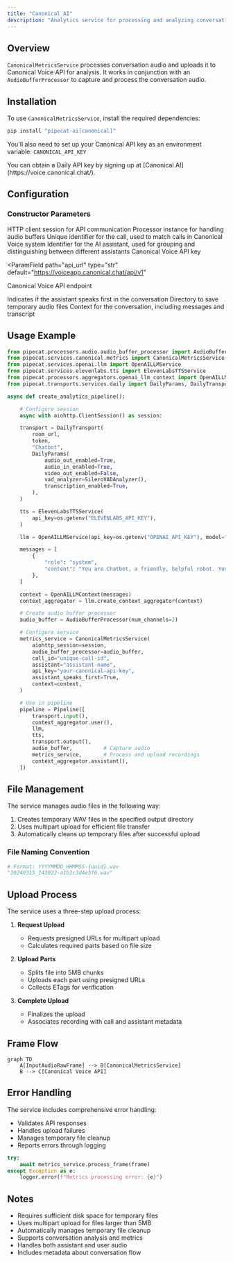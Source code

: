 ```yaml
---
title: "Canonical AI"
description: "Analytics service for processing and analyzing conversation recordings using Canonical AI’s Voice API"
---
```


## Overview

`CanonicalMetricsService` processes conversation audio and uploads it to Canonical Voice API for analysis. It works in conjunction with an `AudioBufferProcessor` to capture and process the conversation audio.

## Installation

To use `CanonicalMetricsService`, install the required dependencies:

```bash
pip install "pipecat-ai[canonical]"
```

You'll also need to set up your Canonical API key as an environment variable: `CANONICAL_API_KEY`

<Tip>
  You can obtain a Daily API key by signing up at [Canonical
  AI](https://voice.canonical.chat/).
</Tip>

## Configuration

### Constructor Parameters

<ParamField path="aiohttp_session" type="aiohttp.ClientSession" required>
  HTTP client session for API communication
</ParamField>

<ParamField path="audio_buffer_processor" type="AudioBufferProcessor" required>
  Processor instance for handling audio buffers
</ParamField>

<ParamField path="call_id" type="str" required>
  Unique identifier for the call, used to match calls in Canonical Voice system
</ParamField>

<ParamField path="assistant" type="str" required>
  Identifier for the AI assistant, used for grouping and distinguishing between
  different assistants
</ParamField>

<ParamField path="api_key" type="str" required>
  Canonical Voice API key
</ParamField>

<ParamField
  path="api_url"
  type="str"
  default="https://voiceapp.canonical.chat/api/v1"
>
  Canonical Voice API endpoint
</ParamField>

<ParamField path="assistant_speaks_first" type="bool" default="True">
  Indicates if the assistant speaks first in the conversation
</ParamField>

<ParamField path="output_dir" type="str" default="recordings">
  Directory to save temporary audio files
</ParamField>

<ParamField path="context" type="OpenAILLMContext" default="None">
  Context for the conversation, including messages and transcript
</ParamField>

## Usage Example

```python
from pipecat.processors.audio.audio_buffer_processor import AudioBufferProcessor
from pipecat.services.canonical.metrics import CanonicalMetricsService
from pipecat.services.openai.llm import OpenAILLMService
from pipecat.services.elevenlabs.tts import ElevenLabsTTSService
from pipecat.processors.aggregators.openai_llm_context import OpenAILLMContext
from pipecat.transports.services.daily import DailyParams, DailyTransport

async def create_analytics_pipeline():

    # Configure session
    async with aiohttp.ClientSession() as session:

    transport = DailyTransport(
        room_url,
        token,
        "Chatbot",
        DailyParams(
            audio_out_enabled=True,
            audio_in_enabled=True,
            video_out_enabled=False,
            vad_analyzer=SileroVADAnalyzer(),
            transcription_enabled=True,
        ),
    )

    tts = ElevenLabsTTSService(
        api_key=os.getenv("ELEVENLABS_API_KEY"),
    )

    llm = OpenAILLMService(api_key=os.getenv("OPENAI_API_KEY"), model="gpt-4o")

    messages = [
        {
            "role": "system",
            "content": "You are Chatbot, a friendly, helpful robot. Your goal is to demonstrate your capabilities in a succinct way. Your output will be converted to audio so don't include special characters in your answers. Respond to what the user said in a creative and helpful way, but keep your responses brief. Start by introducing yourself. Keep all your responses to 12 words or fewer.",
        },
    ]

    context = OpenAILLMContext(messages)
    context_aggregator = llm.create_context_aggregator(context)

    # Create audio buffer processor
    audio_buffer = AudioBufferProcessor(num_channels=2)

    # Configure service
    metrics_service = CanonicalMetricsService(
        aiohttp_session=session,
        audio_buffer_processor=audio_buffer,
        call_id="unique-call-id",
        assistant="assistant-name",
        api_key="your-canonical-api-key",
        assistant_speaks_first=True,
        context=context,
    )

    # Use in pipeline
    pipeline = Pipeline([
        transport.input(),
        context_aggregator.user(),
        llm,
        tts,
        transport.output(),
        audio_buffer,          # Capture audio
        metrics_service,       # Process and upload recordings
        context_aggregator.assistant(),
    ])
```

## File Management

The service manages audio files in the following way:

1. Creates temporary WAV files in the specified output directory
2. Uses multipart upload for efficient file transfer
3. Automatically cleans up temporary files after successful upload

### File Naming Convention

```python
# Format: YYYYMMDD_HHMMSS-{uuid}.wav
"20240315_143022-a1b2c3d4e5f6.wav"
```

## Upload Process

The service uses a three-step upload process:

1. **Request Upload**

   - Requests presigned URLs for multipart upload
   - Calculates required parts based on file size

2. **Upload Parts**

   - Splits file into 5MB chunks
   - Uploads each part using presigned URLs
   - Collects ETags for verification

3. **Complete Upload**
   - Finalizes the upload
   - Associates recording with call and assistant metadata

## Frame Flow

```mermaid
graph TD
    A[InputAudioRawFrame] --> B[CanonicalMetricsService]
    B --> C[Canonical Voice API]
```

## Error Handling

The service includes comprehensive error handling:

- Validates API responses
- Handles upload failures
- Manages temporary file cleanup
- Reports errors through logging

```python
try:
    await metrics_service.process_frame(frame)
except Exception as e:
    logger.error(f"Metrics processing error: {e}")
```

## Notes

- Requires sufficient disk space for temporary files
- Uses multipart upload for files larger than 5MB
- Automatically manages temporary file cleanup
- Supports conversation analysis and metrics
- Handles both assistant and user audio
- Includes metadata about conversation flow
